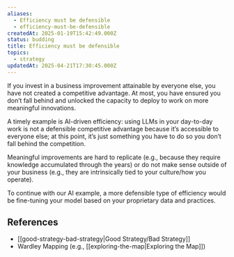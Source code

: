 ```yaml
---
aliases:
  - Efficiency must be defensible
  - efficiency-must-be-defensible
createdAt: 2025-01-19T15:42:49.000Z
status: budding
title: Efficiency must be defensible
topics:
  - strategy
updatedAt: 2025-04-21T17:30:45.000Z
---
```

If you invest in a business improvement attainable by everyone else, you have not created a competitive advantage. At most, you have ensured you don’t fall behind and unlocked the capacity to deploy to work on more meaningful innovations.

A timely example is AI-driven efficiency: using LLMs in your day-to-day work is not a defensible competitive advantage because it’s accessible to everyone else; at this point, it’s just something you have to do so you don’t fall behind the competition.

Meaningful improvements are hard to replicate (e.g., because they require knowledge accumulated through the years) or do not make sense outside of your business (e.g., they are intrinsically tied to your culture/how you operate).

To continue with our AI example, a more defensible type of efficiency would be fine-tuning your model based on your proprietary data and practices.

## References

- [[good-strategy-bad-strategy|Good Strategy/Bad Strategy]]
- Wardley Mapping (e.g., [[exploring-the-map|Exploring the Map]])
